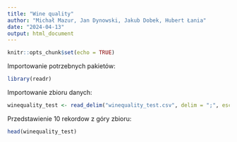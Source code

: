 ```yaml
---
title: "Wine quality"
author: "Michał Mazur, Jan Dynowski, Jakub Dobek, Hubert Łania"
date: "2024-04-13"
output: html_document
---
```


```r
knitr::opts_chunk$set(echo = TRUE)
```

Importowanie potrzebnych pakietów:
```r
library(readr)
```

Importowanie zbioru danych:
```r
winequality_test <- read_delim("winequality_test.csv", delim = ";", escape_double = FALSE, locale = locale(decimal_mark = ","), trim_ws = TRUE, show_col_types = FALSE)
```


Przedstawienie 10 rekordow z góry zbioru:

```r
head(winequality_test)
```
